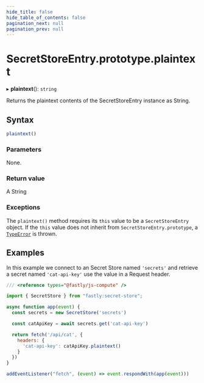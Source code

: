 ```yaml
---
hide_title: false
hide_table_of_contents: false
pagination_next: null
pagination_prev: null
---
```

# SecretStoreEntry.prototype.plaintext

▸ **plaintext**(): `string`

Returns the plaintext contents of the SecretStoreEntry instance as String.

## Syntax

```js
plaintext()
```

### Parameters

None.

### Return value

A String

### Exceptions

The `plaintext()` method requires its `this` value to be a `SecretStoreEntry` object.
If the `this` value does not inherit from `SecretStoreEntry.prototype`, a [`TypeError`](../../../globals/TypeError/TypeError.mdx) is thrown.

## Examples

In this example we connect to an Secret Store named `'secrets'` and retrieve a secret named `'cat-api-key'` use the value in a Request header.

```js
/// <reference types="@fastly/js-compute" />

import { SecretStore } from "fastly:secret-store";

async function app(event) {
  const secrets = new SecretStore('secrets')

  const catApiKey = await secrets.get('cat-api-key')

  return fetch('/api/cat', {
    headers: {
      'cat-api-key': catApiKey.plaintext()
    }
  })
}

addEventListener("fetch", (event) => event.respondWith(app(event)))

```
